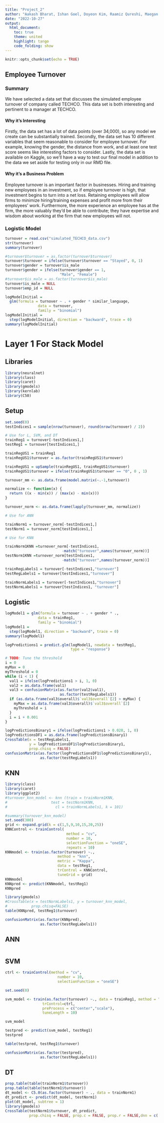```yaml
---
title: "Project_2"
author: "Aakash Bharat, Ishan Goel, Doyeon Kim, Raamiz Qureshi, Maegan DeSmet"
date: "2022-10-27"
output:
  html_document:
    toc: true
    theme: united
    highlight: tango
    code_folding: show
---
```


```r
knitr::opts_chunk$set(echo = TRUE)
```

## Employee Turnover

### Summary

We have selected a data set that discusses the simulated employee turnover of company called TECHCO. This data set is both interesting and pertinent to a manager at TECHCO.

#### Why it's Interesting

Firstly, the data set has a lot of data points (over 34,000), so any model we create can be substantially trained. Secondly, the data set has 10 different variables that seem reasonable to consider for employee turnover. For example, knowing the gender, the distance from work, and at least one test score seems like interesting factors to consider. Lastly, the data set is available on Kaggle, so we'll have a way to test our final model in addition to the data we set aside for testing only in our RMD file.

#### Why it's a Business Problem

Employee turnover is an important factor in businesses. Hiring and training new employees in an investment, so if employee turnover is high, that investment begins to turn into a net loss. Retaining employees will allow firms to minimize hiring/training expenses and profit more from their employees' work. Furthermore, the more experience an employee has at the firm, the more valuably they'd be able to contribute; they have expertise and wisdom about working at the firm that new employees will not.

### Logistic Model

```r
turnover = read.csv("simulated_TECHCO_data.csv")
str(turnover)
summary(turnover)
```

```r
#turnover$turnover = as.factor(turnover$turnover)
turnover$turnover = ifelse(turnover$turnover == "Stayed", 0, 1)
turnover$gender = turnover$is_male
turnover$gender = ifelse(turnover$gender == 1,
                         "Male", "Female")
#turnover$is_male = as.factor(turnover$is_male)
turnover$is_male = NULL
turnover$emp_id = NULL
```

```r
logModelInitial =
  glm(formula = turnover ~ . + gender * similar_language,
               data = turnover,
               family = "binomial")
logModelInitial =
  step(logModelInitial, direction = "backward", trace = 0)
summary(logModelInitial)
```
# Layer 1 For Stack Model

## Libraries

```r
library(neuralnet)
library(class)
library(caret)
library(gmodels)
library(kernlab)
library(C50)
```

## Setup

```r
set.seed(0)
testIndices1 = sample(nrow(turnover), round(nrow(turnover) / 2))

# Use for L, SVM, and DT
trainReg1 = turnover[-testIndices1,]
testReg1 = turnover[testIndices1,]

trainRegUS1 = trainReg1
trainRegUS1$turnover = as.factor(trainRegUS1$turnover)

trainRegUS1 = upSample(trainRegUS1, trainRegUS1$turnover)
trainRegUS1$turnover = ifelse(trainRegUS1$turnover == "0", 0 , 1)

turnover_mm <- as.data.frame(model.matrix(~.-1,turnover))

normalize <- function(x) {
  return ((x - min(x)) / (max(x) - min(x)))
}

turnover_norm <- as.data.frame(lapply(turnover_mm, normalize))

# Use for ANN

trainNorm1 = turnover_norm[-testIndices1,]
testNorm1 = turnover_norm[testIndices1,]

# Use for KNN

trainNorm1KNN =turnover_norm[-testIndices1,
                          -match("turnover",names(turnover_norm))]
testNorm1KNN =turnover_norm[testIndices1,
                          -match("turnover",names(turnover_norm))]

trainRegLabels1 = turnover[-testIndices1,"turnover"]
testRegLabels1 = turnover[testIndices1,"turnover"]

trainNormLabels1 = turnover[-testIndices1,"turnover"]
testNormLabels1 = turnover[testIndices1, "turnover"]

```

## Logistic

```r
logModel1 = glm(formula = turnover ~ . + gender * .,
               data = trainReg1,
               family = "binomial")
logModel1 =
  step(logModel1, direction = "backward", trace = 0)
summary(logModel1)
```
```r
logPredictions1 = predict.glm(logModel1, newdata = testReg1,
                              type = "response")

# TODO: Tune the threshold
i = 0
myMax = 0
myThreshold = 0
while (i < 1) {
  val1 = ifelse(logPredictions1 > i, 1, 0) 
  val2 = as.data.frame(val1)
  val3 = confusionMatrix(as.factor(val2$val1),
                         as.factor(testRegLabels1))
  if (as.data.frame(val3$overall)$`val3$overall`[2] > myMax) {
    myMax = as.data.frame(val3$overall)$`val3$overall`[2]
    myThreshold = i
  }
  i = i + 0.001
}
```
```r
logPredictionsBinary1 = ifelse(logPredictions1 > 0.028, 1, 0)
logPredictionsDF1 = as.data.frame(logPredictionsBinary1)
CrossTable(x = testRegLabels1,
           y = logPredictionsDF1$logPredictionsBinary1,
           prop.chisq = FALSE)
confusionMatrix(as.factor(logPredictionsDF1$logPredictionsBinary1),
                as.factor(testRegLabels1))
```



## KNN
```r
library(class)
library(caret)
library(ggplot2)
#turnover_knn_model <- knn (train = trainNorm1KNN,
#                    test = testNorm1KNN,
#                      cl = trainNormLabels1, k = 101)

#summary(turnover_knn_model)
set.seed(300)
grid <- expand.grid(k = c(1,5,9,10,15,20,25))
KNNControl <- trainControl(
                            method = "cv",
                            number = 10,
                            selectionFunction = "oneSE",
                            repeats = 10)
KNNmodel <- train(as.factor(turnover) ~.,
                        method = "knn",
                        metric = "Kappa",
                        data = testReg1,
                        trControl = KNNControl,
                        tuneGrid = grid)
KNNmodel
KNNpred <- predict(KNNmodel, testReg1)
KNNpred
```
```r
library(gmodels)
#CrossTable(x = testNormLabels1, y = turnover_knn_model, 
#           prop.chisq=FALSE)
table(KNNpred, testReg1$turnover)

confusionMatrix(as.factor(KNNpred),
                as.factor(testRegLabels1))
```

## ANN

```r

```


## SVM

```r
ctrl <- trainControl(method = "cv",
                        number = 10,
                        selectionFunction = "oneSE")

set.seed(0)

svm_model <- train(as.factor(turnover) ~., data = trainReg1, method = "svmLinear",
                 trControl=ctrl,
                 preProcess = c("center","scale"),
                 tuneLength = 10)

svm_model

testpred <- predict(svm_model, testReg1)
testpred

table(testpred, testReg1$turnover)

confusionMatrix(as.factor(testpred),
                as.factor(testRegLabels1))

```


## DT

```r
prop.table(table(trainNorm1$turnover))
prop.table(table(testNorm1$turnover))
dt_model <- C5.0(as.factor(turnover) ~ ., data = trainNorm1)
dt_predict <- predict(dt_model, testNorm1)
plot(dt_model, subtree = 1)
library(gmodels)
CrossTable(testNorm1$turnover, dt_predict,
           prop.chisq = FALSE, prop.c = FALSE, prop.r = FALSE,dnn = c('Actual Turnover', 'Predicted Turnover'))

```

